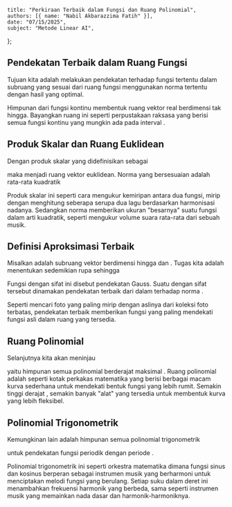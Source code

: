     title: "Perkiraan Terbaik dalam Fungsi dan Ruang Polinomial",
    authors: [{ name: "Nabil Akbarazzima Fatih" }],
    date: "07/15/2025",
    subject: "Metode Linear AI",
};

## Pendekatan Terbaik dalam Ruang Fungsi

Tujuan kita adalah melakukan pendekatan terhadap fungsi tertentu dalam subruang yang sesuai dari ruang fungsi menggunakan norma tertentu dengan hasil yang optimal.

Himpunan <InlineMath math="C([a; b])" /> dari fungsi kontinu <InlineMath math="f : [a; b] \to \mathbb{R}" /> membentuk ruang vektor real berdimensi tak hingga. Bayangkan ruang ini seperti perpustakaan raksasa yang berisi semua fungsi kontinu yang mungkin ada pada interval <InlineMath math="[a; b]" />.

## Produk Skalar dan Ruang Euklidean

Dengan produk skalar yang didefinisikan sebagai

<BlockMath math="\langle f, g \rangle = \int_a^b f(x) g(x) \, dx" />

maka <InlineMath math="C([a; b])" /> menjadi ruang vektor euklidean. Norma yang bersesuaian adalah rata-rata kuadratik

<BlockMath math="\|f\| = \sqrt{\langle f, f \rangle} = \left( \int_a^b f(x)^2 \, dx \right)^{\frac{1}{2}}" />

Produk skalar ini seperti cara mengukur kemiripan antara dua fungsi, mirip dengan menghitung seberapa serupa dua lagu berdasarkan harmonisasi nadanya. Sedangkan norma memberikan ukuran "besarnya" suatu fungsi dalam arti kuadratik, seperti mengukur volume suara rata-rata dari sebuah musik.

## Definisi Aproksimasi Terbaik

Misalkan <InlineMath math="S \subset C([a; b])" /> adalah subruang vektor berdimensi hingga dan <InlineMath math="f \in C([a; b])" />. Tugas kita adalah menentukan <InlineMath math="g \in S" /> sedemikian rupa sehingga

<BlockMath math="\|f - g\| = \min_{\varphi \in S} \|f - \varphi\|" />

Fungsi <InlineMath math="g \in S" /> dengan sifat ini disebut pendekatan Gauss. Suatu <InlineMath math="g \in S" /> dengan sifat tersebut dinamakan pendekatan terbaik dari <InlineMath math="f" /> dalam <InlineMath math="S" /> terhadap norma <InlineMath math="\| \cdot \|" />.

Seperti mencari foto yang paling mirip dengan aslinya dari koleksi foto terbatas, pendekatan terbaik memberikan fungsi yang paling mendekati fungsi asli dalam ruang yang tersedia.

## Ruang Polinomial

Selanjutnya kita akan meninjau

<BlockMath math="S = P_n([a; b])" />

yaitu himpunan semua polinomial berderajat maksimal <InlineMath math="n" />. Ruang polinomial adalah seperti kotak perkakas matematika yang berisi berbagai macam kurva sederhana untuk mendekati bentuk fungsi yang lebih rumit. Semakin tinggi derajat <InlineMath math="n" />, semakin banyak "alat" yang tersedia untuk membentuk kurva yang lebih fleksibel.

## Polinomial Trigonometrik

Kemungkinan lain adalah himpunan semua polinomial trigonometrik

<BlockMath math="S = T_n(\omega) = \left\{ \frac{a_0}{2} + \sum_{i=1}^n \left( a_i \cos\left(\frac{2\pi i x}{\omega}\right) + b_i \sin\left(\frac{2\pi i x}{\omega}\right) \right) : a_i, b_i \in \mathbb{R} \right\}" />

untuk pendekatan fungsi periodik <InlineMath math="f : \mathbb{R} \to \mathbb{R}" /> dengan periode <InlineMath math="\omega > 0" />.

Polinomial trigonometrik ini seperti orkestra matematika dimana fungsi sinus dan kosinus berperan sebagai instrumen musik yang berharmoni untuk menciptakan melodi fungsi yang berulang. Setiap suku dalam deret ini menambahkan frekuensi harmonik yang berbeda, sama seperti instrumen musik yang memainkan nada dasar dan harmonik-harmoniknya.